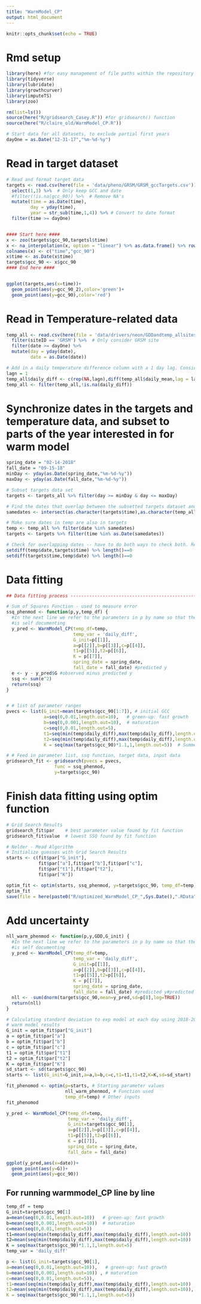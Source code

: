 ```yaml
---
title: "WarmModel_CP"
output: html_document
---
```


```r
knitr::opts_chunk$set(echo = TRUE)
```

# Rmd setup
```r
library(here) #for easy management of file paths within the repository
library(tidyverse)
library(lubridate)
library(growthcurver)
library(imputeTS)
library(zoo)

rm(list=ls())
source(here("R/gridsearch_Casey.R")) #for gridsearch() function
source(here("R/claire_old/WarmModel_CP.R"))

# Start data for all datasets, to exclude partial first years
dayOne = as.Date("12-31-17","%m-%d-%y")
```

# Read in target dataset
```r

# Read and format target data 
targets <- read.csv(here(file = 'data/pheno/GRSM/GRSM_gccTargets.csv')) %>% 
  select(1,3) %>%  # Only keep GCC and date
  #filter(!is.na(gcc_90)) %>%  # Remove NA's
  mutate(time = as.Date(time),
         day = yday(time),
         year = str_sub(time,1,4)) %>% # Convert to date format
  filter(time >= dayOne) 


#### Start here ####
x <- zoo(targets$gcc_90,targetsl$time)
x <- na_interpolation(x, option = "linear") %>% as.data.frame() %>% rownames_to_column()
colnames(x) <- c("time","gcc_90")
x$time <- as.Date(x$time)
targets$gcc_90 <- x$gcc_90
#### End here ####


ggplot(targets,aes(x=time))+
  geom_point(aes(y=gcc_90_2),color='green')+
  geom_point(aes(y=gcc_90),color='red')

```

# Read in Temperature-related data
```r
temp_all <- read.csv(here(file = 'data/drivers/neon/GDDandtemp_allsites.csv')) %>%
  filter(siteID == 'GRSM') %>%  # Only consider GRSM site
  filter(date >= dayOne) %>% 
  mutate(day = yday(date),
         date = as.Date(date))

# Add in a daily temperature difference column with a 1 day lag. Consider changing the lag?
lagn = 1
temp_all$daily_diff <- c(rep(NA,lagn),diff(temp_all$daily_mean,lag = lagn))
temp_all <- filter(temp_all,!is.na(daily_diff))
```

# Synchronize dates in the targets and temperature data, and subset to parts of the year interested in for warm model
```r

spring_date = "02-14-2018"
fall_date = "09-15-18"
minDay <- yday(as.Date(spring_date,"%m-%d-%y"))
maxDay <- yday(as.Date(fall_date,"%m-%d-%y"))

# Subset targets data set
targets <- targets_all %>% filter(day >= minDay & day <= maxDay) 

# Find the dates that overlap between the subsetted targets dataset and the temp dataset
samedates <- intersect(as.character(targets$time),as.character(temp_all$date)) %>% as.Date()

# Make sure dates in temp are also in targets
temp <- temp_all %>% filter(date %in% samedates)
targets <- targets %>% filter(time %in% as.Date(samedates))

# Check for overlapping dates -- have to do both ways to check both. Result 
setdiff(temp$date,targets$time) %>% length()==0
setdiff(targets$time,temp$date) %>% length()==0
```

# Data fitting
```r

## Data fitting process --------------------------------------------------------

# Sum of Squares Function - used to measure error
ssq_phenmod <- function(p,y,temp_df) {
  #In the next line we refer to the parameters in p by name so that the code
  #is self documenting
  y_pred <- WarmModel_CP(temp_df=temp,
                         temp_var = 'daily_diff',
                         G_init=p[[1]],
                         a=p[[2]],b=p[[3]],c=p[[4]],
                         t1=p[[5]],t2=p[[6]],
                         K = p[[7]],
                         spring_date = spring_date,
                         fall_date = fall_date) #predicted y
  e <- y - y_pred$G #observed minus predicted y
  ssq <- sum(e^2)
  return(ssq)
}


# # list of parameter ranges
pvecs <- list(G_init=mean(targets$gcc_90[1:7]), # initial GCC
              a=seq(0,0.01,length.out=10),   # green-up: fast growth
              b=seq(0,0.001,length.out=10),  # maturation
              c=seq(0,0.01,length.out=5),
              t1=seq(min(temp$daily_diff),max(temp$daily_diff),length.out=10),   # Spring transition
              t2=seq(min(temp$daily_diff),max(temp$daily_diff),length.out=10),
              K = seq(max(targets$gcc_90)*1.1,1,length.out=5))  # Summer transition

# # Feed in parameter list, ssq function, target data, input data
gridsearch_fit <- gridsearch(pvecs = pvecs, 
                  func = ssq_phenmod,
                  y=targets$gcc_90)

```

# Finish data fitting using optim function
```r

# Grid Search Results
gridsearch_fit$par    # best parameter value found by fit function
gridsearch_fit$value  # lowest SSQ found by fit function

# Nelder - Mead Algorithm
# Initialize guesses with Grid Search Results
starts <- c(fit$par["G_init"],
            fit$par["a"],fit$par["b"],fit$par["c"],
            fit$par["t1"],fit$par["t2"],
            fit$par["K"])

optim_fit <- optim(starts, ssq_phenmod, y=targets$gcc_90, temp_df=temp)
optim_fit
save(file = here(paste0("R/optimized_WarmModel_CP_",Sys.Date(),".RData")),list=c("gridsearch_fit","optim_fit")) # Save data frame 

```

# Add uncertainty
```r
nll_warm_phenmod <- function(p,y,GDD,G_init) {
  #In the next line we refer to the parameters in p by name so that the code
  #is self documenting
  y_pred <- WarmModel_CP(temp_df=temp,
                         temp_var = 'daily_diff',
                         G_init=p[[1]],
                         a=p[[2]],b=p[[3]],c=p[[4]],
                         t1=p[[5]],t2=p[[6]],
                         K = p[[7]],
                         spring_date = spring_date,
                         fall_date = fall_date) #predicted y#predicted gcc
  nll <- -sum(dnorm(targets$gcc_90,mean=y_pred,sd=p[8],log=TRUE))
  return(nll)
}

# Calculating standard deviation to exp model at each day using 2018-2019 data
# warm model results
G_init = optim_fit$par["G_init"]
a = optim_fit$par["a"]
b = optim_fit$par["b"]
c = optim_fit$par["c"]
t1 = optim_fit$par["t1"]
t2 = optim_fit$par["t2"]
K = optim_fit$par["K"]
sd_start <- sd(targets$gcc_90)
starts <- list(G_init=G_init,a=a,b=b,c=c,t1=t1,t1=t2,K=K,sd=sd_start)

fit_phenomod <- optim(p=starts, # Starting parameter values
                      nll_warm_phenmod, # Function used
                      temp_df=temp) # Other inputs
fit_phenomod
```


```r
y_pred <- WarmModel_CP(temp_df=temp,
                       temp_var = 'daily_diff',
                       G_init=targets$gcc_90[1],
                       a=p[[2]],b=p[[3]],c=p[[4]],
                       t1=p[[5]],t2=p[[6]],
                       K = p[[7]],
                       spring_date = spring_date,
                       fall_date = fall_date)

ggplot(y_pred,aes(x=date))+
  geom_point(aes(y=G))+
  geom_point(aes(y=gcc_90))
```

## For running warmmodel_CP line by line
```r

temp_df = temp
G_init=targets$gcc_90[1]
a=mean(seq(0,0.01,length.out=10))   # green-up: fast growth
b=mean(seq(0,0.001,length.out=10))  # maturation
c=mean(seq(0,0.01,length.out=5))
t1=mean(seq(min(temp$daily_diff),max(temp$daily_diff),length.out=10))   # Spring transition
t2=mean(seq(min(temp$daily_diff),max(temp$daily_diff),length.out=10))
K = seq(max(targets$gcc_90)*1.1,1,length.out=5)
temp_var = 'daily_diff'

p <- list(G_init=targets$gcc_90[1],
a=mean(seq(0,0.01,length.out=10)),   # green-up: fast growth
b=mean(seq(0,0.001,length.out=10)) , # maturation
c=mean(seq(0,0.01,length.out=5)),
t1=mean(seq(min(temp$daily_diff),max(temp$daily_diff),length.out=10)) ,  # Spring transition
t2=mean(seq(min(temp$daily_diff),max(temp$daily_diff),length.out=10)),
K = seq(max(targets$gcc_90)*1.1,1,length.out=5))
```

